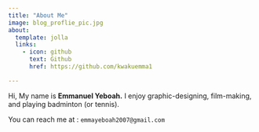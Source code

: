 ```yaml
---
title: "About Me"
image: blog_proflie_pic.jpg
about:
  template: jolla
  links:
    - icon: github
      text: Github
      href: https://github.com/kwakuemma1 

---
```


Hi, My name is **Emmanuel Yeboah.** I enjoy graphic-designing, film-making, and playing badminton (or tennis).

You can reach  me at : `emmayeboah2007@gmail.com` 